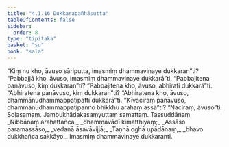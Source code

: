 ```yaml
---
title: "4.1.16 Dukkarapañhāsutta"
tableOfContents: false
sidebar:
  order: 8
type: "tipitaka"
basket: "su"
book: "sala"
---
```



<DynamicBreadcrumb />

<Division number="329" book="sala" bookNo="13" page="454">

<Paragraph number="1358" book="sala">
“Kiṃ nu kho, āvuso sāriputta, imasmiṃ dhammavinaye dukkaran”ti? “Pabbajjā kho, āvuso, imasmiṃ dhammavinaye dukkarā”ti. “Pabbajitena panāvuso, kiṃ dukkaran”ti? “Pabbajitena kho, āvuso, abhirati dukkarā”ti. “Abhiratena panāvuso, kiṃ dukkaran”ti? “Abhiratena kho, āvuso, dhammānudhammappaṭipatti dukkarā”ti. “Kīvaciraṃ panāvuso, dhammānudhammappaṭipanno bhikkhu arahaṃ assā”ti? “Naciraṃ, āvuso”ti.

</Paragraph>
</Division>

<Paragraph number="1359" type="center" book="sala">
Soḷasamaṃ.



</Paragraph>

<Paragraph number="1360" type="center" book="sala">
Jambukhādakasaṃyuttaṃ samattaṃ.



</Paragraph>

<Paragraph number="1361" type="center" book="sala">
Tassuddānaṃ


</Paragraph>

<Paragraph number="1362" type="verses" book="sala">
_Nibbānaṃ arahattañca,_  
_dhammavādī kimatthiyaṃ;_  
_Assāso paramassāso,_  
_vedanā āsavāvijjā;_  
_Taṇhā oghā upādānaṃ,_  
_bhavo dukkhañca sakkāyo._  


</Paragraph>

<Paragraph number="1363" type="center" book="sala">
Imasmiṃ dhammavinaye dukkaranti.
</Paragraph>